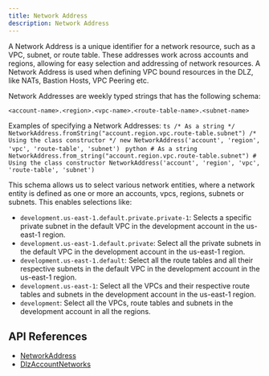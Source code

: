 ```yaml
---
title: Network Address
description: Network Address
---
```


A Network Address is a unique identifier for a network resource, such as a VPC, subnet, or route table. These addresses
work across accounts and regions, allowing for easy selection and addressing of network resources. A Network Address
is used when defining VPC bound resources in the DLZ, like NATs, Bastion Hosts, VPC Peering etc.

Network Addresses are weekly typed strings that has the following schema:
```
<account-name>.<region>.<vpc-name>.<route-table-name>.<subnet-name>
```

Examples of specifying a Network Addresses:
<DualCode>
  <Fragment slot="ts">
    ```ts
    /* As a string */
    NetworkAddress.fromString("account.region.vpc.route-table.subnet")
    /* Using the class constructor */
    new NetworkAddress('account', 'region', 'vpc', 'route-table', 'subnet')
    ```
  </Fragment>
  <Fragment slot="python">
    ```python
    # As a string
    NetworkAddress.from_string("account.region.vpc.route-table.subnet")
    # Using the class constructor
    NetworkAddress('account', 'region', 'vpc', 'route-table', 'subnet')
    ```
  </Fragment>
</DualCode>


This schema allows us to select various network entities, where a network entity is defined as one or more an accounts,
vpcs, regions, subnets or subnets. This enables selections like:

- `development.us-east-1.default.private.private-1`: Selects a specific private subnet in the default VPC in the
development account in the us-east-1 region.
- `development.us-east-1.default.private`: Select all the private subnets in the default VPC in the development
account in the us-east-1 region.
- `development.us-east-1.default`: Select all the route tables and all their respective subnets in the default
VPC in the development account in the us-east-1 region.
- `development.us-east-1`: Select all the VPCs and their respective route tables and subnets in the development
account in the us-east-1 region.
- `development`: Select all the VPCs, route tables and subnets in the development account in all the regions.


## API References
- [NetworkAddress](/reference/api#networkaddress)
- [DlzAccountNetworks](/reference/api#dlzaccountnetworks)